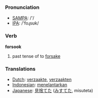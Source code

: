=== Pronunciation ===
*[[w:SAMPA|SAMPA]]: /'/
*[[w:IPA|IPA]]: /'foɻsʊk/

=== Verb ===

'''forsook'''

# past tense of to [[forsake]]

=== Translations ===
*[[Dutch]]: [[verzaakte]], [[verzaakten]]
*[[Indonesian]]: [[telantar|menelantarkan]]
*[[Japanese]]: [[見捨てた]] ([[みすてた]], misuteta)